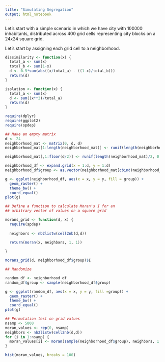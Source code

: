 ```yaml
---
title: "Simulating Segregation"
output: html_notebook
---
```


Let's start with a simple scenario in which we have city with 100000 inhabitants, distributed across 400 grid cells representing city blocks on a 24x24 square grid.

Let's start by assigning each grid cell to a neighborhood.

```r
dissimilarity <- function(x) {
  total_a <- sum(x)
  total_b <- sum(1-x)
  d <- 0.5*sum(abs((x/total_a) - ((1-x)/total_b)))
  return(d)
}

```

```r
isolation <- function(x) {
  total_a <- sum(x)
  d <- sum((x**2)/total_a)
  return(d)
}
```

```r
require(dplyr)
require(ggplot2)
require(spdep)

## Make an empty matrix
d <- 24
neighborhood_mat <- matrix(0, d, d)
neighborhood_mat[1:length(neighborhood_mat)] <- runif(length(neighborhood_mat), 0.5, 0.51)

neighborhood_mat[,1:floor(d/2)] <- runif(length(neighborhood_mat)/2, 0.6, 0.9)

neighborhood_df <- expand.grid(x = 1:d, y = 1:d)
neighborhood_df$group <- as.vector(neighborhood_mat[cbind(neighborhood_df$y, neighborhood_df$x)])

g <- ggplot(neighborhood_df, aes(x = x, y = y, fill = group)) + 
  geom_raster() + 
  theme_bw() + 
  coord_equal()
plot(g)
```

```r
## Define a function to calculate Moran's I for an 
## arbitrary vector of values on a square grid

morans_grid <- function(d, x) {
  require(spdep)
  
  neighbors <- nb2listw(cell2nb(d,d))
  
  return(moran(x, neighbors, 1, 1))

}

```


```r
morans_grid(d, neighborhood_df$group)$I
```

```r
## Randomize

random_df <- neighborhood_df
random_df$group <- sample(neighborhood_df$group)

g <- ggplot(random_df, aes(x = x, y = y, fill =group)) + 
  geom_raster() + 
  theme_bw() + 
  coord_equal()
plot(g)

```


```r

## Permutation test on grid values
nsamp <- 5000
moran_values <- rep(0, nsamp)
neighbors <- nb2listw(cell2nb(d,d))
for (i in 1:nsamp) {
  moran_values[i] <- moran(sample(neighborhood_df$group), neighbors, 1, 1)$I
}

hist(moran_values, breaks = 100)
```